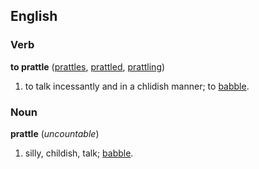 ==English==
===Verb===
'''to prattle''' ([[prattles]], [[prattled]], [[prattling]])

#to talk incessantly and in a chlidish manner; to [[babble]].

===Noun===
'''prattle''' (''uncountable'')

#silly, childish, talk; [[babble]].